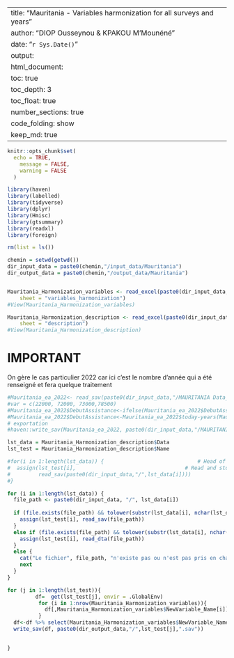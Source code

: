 
---
title: "Mauritania - Variables harmonization for all surveys and years"
author: "DIOP Ousseynou & KPAKOU M'Mounéné"
date: "`r Sys.Date()`"
output: 
  html_document:
    toc: true
    toc_depth: 3
    toc_float: true
    number_sections: true
    code_folding: show
    keep_md: true
---

```{r setup, include=FALSE}
knitr::opts_chunk$set(
  echo = TRUE,
	message = FALSE,
	warning = FALSE
  )
```

```{r packages needed}
library(haven)
library(labelled)
library(tidyverse)
library(dplyr)
library(Hmisc)
library(gtsummary)
library(readxl)
library(foreign)
```

```{r}
rm(list = ls())
```

```{r environment settings}
chemin = setwd(getwd())
dir_input_data = paste0(chemin,"/input_data/Mauritania")
dir_output_data = paste0(chemin,"/output_data/Mauritania")

```

```{r}

```

```{r read harmonization excel file}

Mauritania_Harmonization_variables <- read_excel(paste0(dir_input_data,"/MRT_Harmonization.xlsx"), 
    sheet = "variables_harmonization")
#View(Mauritania_Harmonization_variables)

Mauritania_Harmonization_description <- read_excel(paste0(dir_input_data,"/MRT_Harmonization.xlsx"), 
    sheet = "description")
#View(Mauritania_Harmonization_description)
```

# IMPORTANT
On gère le cas particulier 2022 car ici c'est le nombre d'année qui a été renseigné et fera quelque traitement 
```{r}

#Mauritania_ea_2022<- read_sav(paste0(dir_input_data,"/MAURITANIA Data_Enquete_Annuelle_BMZ_Cleaned.sav"))
#var = c(22000, 72000, 73000,78500)
#Mauritania_ea_2022$DebutAssistance<-ifelse(Mauritania_ea_2022$DebutAssistance %in% var,NA,Mauritania_ea_2022$DebutAssistance)
#Mauritania_ea_2022$DebutAssistance<-Mauritania_ea_2022$today-years(Mauritania_ea_2022$DebutAssistance)
# exportation
#haven::write_sav(Mauritania_ea_2022, paste0(dir_input_data,"/MAURITANIA Data_Enquete_Annuelle_BMZ_Cleaned.sav"))

```

```{r data importation}

lst_data = Mauritania_Harmonization_description$Data
lst_test = Mauritania_Harmonization_description$Name

#for(i in 1:length(lst_data)) {                              # Head of for-loop
#  assign(lst_test[i],                                   # Read and store data frames
#         read_sav(paste0(dir_input_data,"/",lst_data[i])))
#}

for (i in 1:length(lst_data)) {
  file_path <- paste0(dir_input_data, "/", lst_data[i])
  
  if (file.exists(file_path) && tolower(substr(lst_data[i], nchar(lst_data[i]) - 3,nchar(lst_data[i]))) == ".sav") {
    assign(lst_test[i], read_sav(file_path))
  }
  else if (file.exists(file_path) && tolower(substr(lst_data[i], nchar(lst_data[i]) - 3,nchar(lst_data[i]))) == ".dta") {
    assign(lst_test[i], read_dta(file_path))
  }
  else {
    cat("Le fichier", file_path, "n'existe pas ou n'est pas pris en charge.\n")
    next  
  }
}


```


```{r select and rename columns needed}

for (j in 1:length(lst_test)){
         df=  get(lst_test[j], envir = .GlobalEnv)
          for (i in 1:nrow(Mauritania_Harmonization_variables)){
            df[,Mauritania_Harmonization_variables$NewVariable_Name[i]]=ifelse(is.na(Mauritania_Harmonization_variables[i,lst_test[j]]),NA,df[,Mauritania_Harmonization_variables[i,lst_test[j]][[1]]])
          }
  df<-df %>% select(Mauritania_Harmonization_variables$NewVariable_Name)
  write_sav(df, paste0(dir_output_data,"/",lst_test[j],".sav"))
    

}



```


```{r}


```

